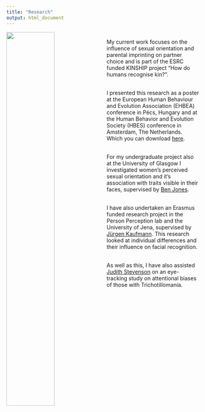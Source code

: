 ```yaml
---
title: "Research"
output: html_document
---
```

<img src="images/ebea.png"
  style="width: 50%;
         float: left;
         padding-right: 10px;">

<br>
My current work focuses on the influence of sexual orientation and parental imprinting on partner choice and is part of the ESRC funded KINSHIP project “How do humans recognise kin?”.

<br>
I presented this research as a poster at the European Human Behaviour and Evolution Association (EHBEA) conference in Pécs, Hungary and at the Human Behavior and Evolution Society (HBES) conference in Amsterdam, The Netherlands. Which you can download [here](https://osf.io/x9wka/).

<br>
For my undergraduate project also at the University of Glasgow I investigated  women's perceived sexual orientation and it's association with traits visible in their faces, supervised by [Ben Jones](http://facelab.org/People/benjones). 

<br>
I have also undertaken an Erasmus funded research project in the Person Perception lab and the University of Jena, supervised by [Jürgen Kaufmann](http://www.allgpsy.uni-jena.de/jurgen-kaufmann/). This research looked at individual differences and their influence on facial recognition. 

<br>
As well as this, I have also assisted [Judith Stevenson](https://www.gla.ac.uk/schools/psychology/staff/judestevenson/) on an eye-tracking study on attentional biases of those with Trichotillomania. 
